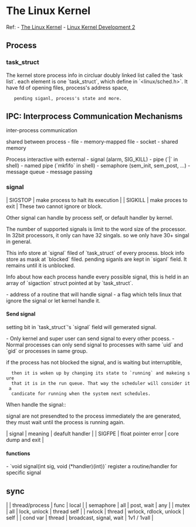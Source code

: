 = The Linux Kernel =
Ref:
- [[http://www.tldp.org/LDP/tlk/tlk-toc.html|The Linux Kernel]]
- [[http://www.makelinux.net/books/lkd2/?u=ch03lev1sec1|Linux Kernel Development 2]]

== Process ==
=== task_struct ===
The kernel store process info in circluar doubly linked list called the
`task list`. each element is one `task_struct`, which define in
`<linux/sched.h>`. It have fd of opening files, process's address space,
    pending siganl, process's state and more.

== IPC: Interprocess Communication Mechanisms ==
inter-process communication

shared between process
- file
- memory-mapped file
- socket
- shared memory

Process interactive with external
- signal (alarm, SIG_KILL)
- pipe (`|` in shell)
- named pipe (`mkfifo` in shell)
- semaphore (sem_init, sem_post, ...)
- message queue
- message passing
=== signal ===
| SIGSTOP | make process to halt its execution |
| SIGKILL | make proces to exit                |
These two cannot ignore or block.

Other signal can handle by process self, or default handler by kernel.

The number of supported signals is limit to the word size of the processor. In
32bit processors, it only can have 32 singals. so we only have 30+ singal in
general.

This info store at `signal` filed of `task_struct` of every process.
block info store as mask at `blocked` filed. pending siganls are kept in
`siganl` field. It remains until it is unblocked.

Info about how each process handle every possible signal, this is held in an
array of `sigaction` struct pointed at by `task_struct`.

- address of a routine that will handle signal
- a flag which tells linux that ignore the signal or let kernel handle it.

==== Send signal ====
setting bit in `task_struct`'s `signal` field will gemerated signal.

- Only kernel and super user can send signal to every other pcoess.
- Normal processes can only send signal to processes with same `uid` and `gid`
or processes in same group.

if the process has not blocked the signal, and is waiting but interruptible,
   then it is woken up by changing its state to `running` and makeing sure
   that it is in the run queue. That way the scheduler will consider it a
   candicate for running when the system next schedules.

When handle the signal::

signal are not presendted to the process immediately the are generated, they
must wait until the process is running again.


| signal | meaning             | deafult handler    |
| SIGFPE | float pointer error | core dump and exit |

==== functions ====
- `void signal(int sig, void (*handler)(int))`
register a routine/handler for specific signal

== sync ==
|           | thread/process | func                     | local       |
| semaphore | all            | post, wait               | any         |
| mutex     | all            | lock, unlock             | thread self |
| rwlock    | thread         | wrlock, rdlock, unlock   | self        |
| cond var  | thread         | broadcast,  signal, wait | 1v1 / 1vall |
